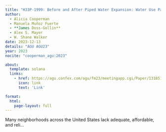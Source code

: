 ```yaml
---
title: "H33P-1999: Before and After Piped Water Expansion: Water Use Patterns and Trust in Water and Political Institutions"
author:
  - Alicia Cooperman
  - Manuela Muñoz Fuerte
  - **James Doss-Gollin**
  - Alex S. Mayer
  - W. Shane Walker
date: 2023-12-13
details: "AGU AGU23"
year: 2023
nocite: "cooperman_agu:2023"

about:
  template: solana
  links:
    - href: https://agu.confex.com/agu/fm23/meetingapp.cgi/Paper/1318513
      icon: link
      text: 'Link'

format:
  html:
    page-layout: full
---
```


Many neighborhoods across the United States lack adequate, affordable, and reli...

:::{#bibliography}
:::
